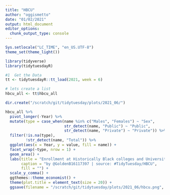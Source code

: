 ```yaml
---
title: "HBCU"
author: "oggismetto"
date: "01/02/2021"
output: html_document
editor_options: 
  chunk_output_type: console
---
```


```r

Sys.setlocale("LC_TIME", "en_US.UTF-8")
theme_set(theme_light())

library(tidyverse)
library(tidytuesdayR)

#1  Get the Data
tt <- tidytuesdayR::tt_load(2021, week = 6)
```

```r

# lets create a list
hbcu_all <- tt$hbcu_all

dir.create("/scratch/git/tidytuesday/plots/2021_06/")

hbcu_all %>%
  pivot_longer(-Year) %>%
  mutate(type = case_when(name %in% c("Males", "Females") ~ "Sex",
                          str_detect(name, "Public") ~ "Public",
                          str_detect(name, "Private") ~ "Private")) %>%
  filter(!is.na(type),
         !str_detect(name, "Total")) %>%
  ggplot(aes(x = Year, y = value, fill = name)) +
  facet_wrap(~type, nrow = 1) +
  geom_area() +
  labs(title = "Enrollment at Historically Black colleges and Universities HBCU", 
       caption = "by @GoldenB16117397 | source: #TidyTuesday/HBCU",
       fill = "") +
  scale_y_comma() +
  ggthemes::theme_economist() +
  theme(plot.title = element_text(size = 20)) +
  ggsave(filename = "/scratch/git/tidytuesday/plots/2021_06/hbcu.png", width = 25, height = 14, scale = 1, units = "cm", dpi = 300)

```




